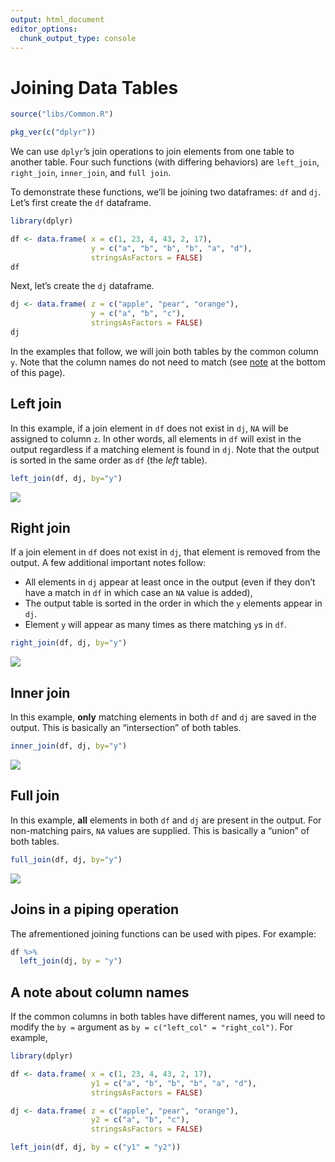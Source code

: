 ```yaml
---
output: html_document
editor_options: 
  chunk_output_type: console
---
```

# Joining Data Tables

```r
source("libs/Common.R")
```
 
```r
pkg_ver(c("dplyr"))
```
 

We can use `dplyr`'s join operations to join elements from one table to another table. Four such functions (with differing behaviors) are `left_join`, `right_join`, `inner_join`, and `full join`.

To demonstrate these functions, we'll be joining two dataframes: `df` and `dj`. Let's first create the `df` dataframe.

```r
library(dplyr)

df <- data.frame( x = c(1, 23, 4, 43, 2, 17),
                  y = c("a", "b", "b", "b", "a", "d"),
                  stringsAsFactors = FALSE)
df
```

Next, let's create the `dj` dataframe.

```r
dj <- data.frame( z = c("apple", "pear", "orange"),
                  y = c("a", "b", "c"),
                  stringsAsFactors = FALSE)
dj
```

In the examples that follow, we will join both tables by the common column `y`. Note that the column names do not need to match (see [note](#note1) at the bottom of this page).

## Left join

In this example, if a join element in `df` does not exist in `dj`, `NA` will be assigned to column `z`. In other words, all elements in `df` will exist in the output regardless if a matching element is found in `dj`. Note that the output is sorted in the same order as `df` (the *left* table).

```r
left_join(df, dj, by="y")
```

![](img/left_join.png)

## Right join

If a join element in `df` does not exist in `dj`, that element is removed from the output. A few additional important notes follow:

+ All elements in `dj` appear at least once in the output (even if they don't have a match in `df` in which case an `NA` value is added),
+ The output table is sorted in the order in which the `y` elements appear in `dj`.
+ Element `y` will appear as many times as there matching `y`s in `df`.

```r
right_join(df, dj, by="y")
```

![](img/right_join.png)

## Inner join

In this example, **only** matching elements in both  `df` and `dj` are saved in the output. This is basically an "intersection" of both tables.

```r
inner_join(df, dj, by="y")
```

![](img/inner_join.png)

## Full join

In this example, **all** elements in both `df` and `dj` are present in the output. For non-matching pairs, `NA` values are supplied. This is basically a "union" of both tables.

```r
full_join(df, dj, by="y")
```

![](img/full_join.png)


## Joins in a piping operation

The afrementioned joining functions can be used with pipes. For example:

```r
df %>% 
  left_join(dj, by = "y")
```

## A note about column names {#note1}

If the common columns in both tables have different names, you will need to modify the `by =` argument as `by = c("left_col" = "right_col")`. For example,

```r
library(dplyr)

df <- data.frame( x = c(1, 23, 4, 43, 2, 17),
                  y1 = c("a", "b", "b", "b", "a", "d"),
                  stringsAsFactors = FALSE)

dj <- data.frame( z = c("apple", "pear", "orange"),
                  y2 = c("a", "b", "c"),
                  stringsAsFactors = FALSE)

left_join(df, dj, by = c("y1" = "y2"))
```